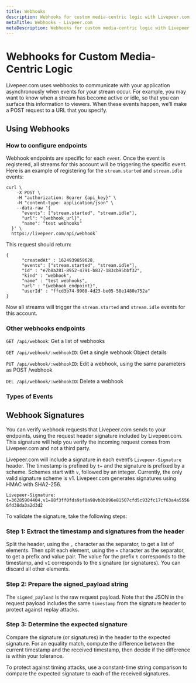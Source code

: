 ```yaml
---
title: Webhooks
description: Webhooks for custom media-centric logic with Livepeer.com
metaTitle: Webhooks - Livpeer.com
metaDescription: Webhooks for custom media-centric logic with Livepeer.com
---
```


# Webhooks for Custom Media-Centric Logic

Livepeer.com uses webhooks to communicate with your application asynchronously
when events for your stream occur. For example, you may want to know when a
stream has become active or idle, so that you can surface this information to
viewers. When these events happen, we’ll make a POST request to a URL that you
specify.

## Using Webhooks

### How to configure endpoints

Webhook endpoints are specific for each `event`. Once the event is registered,
all streams for this account will be triggering the specific event. Here is an
example of registering for the `stream.started` and `stream.idle` events:

```
curl \
    -X POST \
    -H "authorization: Bearer {api_key}" \
    -H "content-type: application/json" \
    --data-raw '{
      "events": ["stream.started", "stream.idle"],
      "url": "{webhook_url}",
      "name": "test webhooks"
  }' \
  https://livepeer.com/api/webhook`
```

This request should return:

```
{
      "createdAt" : 1624939859628,
      "events": ["stream.started", "stream.idle"],
      "id" : "e7b8a281-8952-4791-b837-183cb95bbf32",
      "kind" : "webhook",
      "name" : "test webhooks",
      "url" : "{webhook_endpoint}",
      "userId" : "ffcd3b74-9908-4d23-be05-58e1480e752a"
}

```

Now all streams will trigger the `stream.started` and `stream.idle` events for
this account.

### Other webhooks endpoints

`GET /api/webhook`: Get a list of webhooks

`GET /api/webhook/:webhookID`: Get a single webhook Object details

`PUT /api/webhook/:webhookID`: Edit a webhook, using the same parameters as POST
/webhook

`DEL /api/webhook/:webhookID`: Delete a webhook

### Types of Events

<Table
  data={[
    {
      name: "stream.started",
      description:
        "The parent stream object's isActive value is marked as true and the .m3u8 HLS URL works",
    },
    {
      name: "stream.idle",
      description:
        "The parent stream object's isActive value should be marked as false and the .m3u8 HLS URL no longer works",
    },
    {
      name: "recording.ready",
      description: "This fires when a recording is ready to be downloaded",
    },
    {
      name: "recording.started",
      description: "This fires when recording has started on an active stream",
    },
    {
      name: "recording.waiting",
      description:
        "This fires after a stream with recording on has concluded and is not yet ready to be downloaded. Typically it takes 5 minutes for recordings to be ready for download.",
    },
    {
      name: "multistream.connected",
      description:
        "This fires when we've successfully connected to the multistream target",
    },
    {
      name: "multistream.error",
      description:
        "This fires when we've encountered an error either while attempting to connect to the third party streaming service or while broadcasting.",
    },
    {
      name: "multistream.disconnected",
      description:
        "This fires when we are no longer sending video to the multistream target.",
    },
  ]}
/>

## Webhook Signatures

You can verify webhook requests that Livepeer.com sends to your endpoints, using
the request header signature included by Livepeer.com. This signature will help
you verify the incoming request comes from Livepeer.com and not a third party.

Livepeer.com will include a signature in each event’s `Livepeer-Signature`
header. The timestamp is prefixed by `t=` and the signature is prefixed by a
scheme. Schemes start with `v`, followed by an integer. Currently, the only
valid signature scheme is v1. Livepeer.com generates signatures using HMAC with
SHA2-256.

`Livepeer-Signature: t=36285904404,v1=88f3ff0fds9sf8a98vb0b096e81507cfd5c932fc17cf63a4a55566fd38da3a2d3d2`

To validate the signature, take the following steps:

### Step 1: Extract the timestamp and signatures from the header

Split the header, using the `,` character as the separator, to get a list of
elements. Then split each element, using the `=` character as the separator, to
get a prefix and value pair. The value for the prefix `t` corresponds to the
timestamp, and `v1` corresponds to the signature (or signatures). You can
discard all other elements.

### Step 2: Prepare the signed_payload string

The `signed_payload` is the raw request payload. Note that the JSON in the
request payload includes the same `timestamp` from the signature header to
protect against replay attacks.

### Step 3: Determine the expected signature

Compare the signature (or signatures) in the header to the expected signature.
For an equality match, compute the difference between the current timestamp and
the received timestamp, then decide if the difference is within your tolerance.

To protect against timing attacks, use a constant-time string comparison to
compare the expected signature to each of the received signatures.
